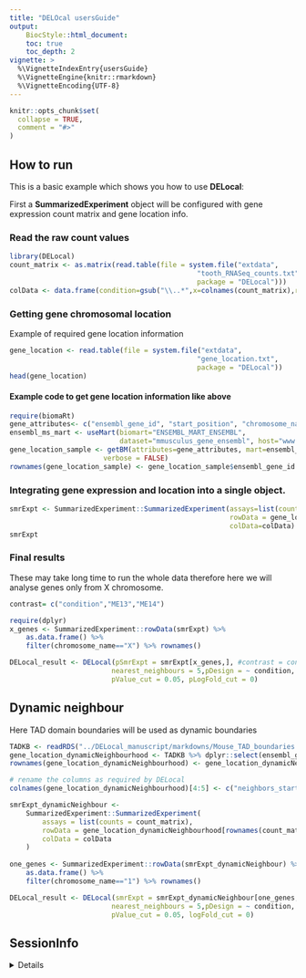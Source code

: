 ```yaml
---
title: "DELOcal usersGuide"
output: 
    BiocStyle::html_document:
    toc: true
    toc_depth: 2
vignette: >
  %\VignetteIndexEntry{usersGuide}
  %\VignetteEngine{knitr::rmarkdown}
  %\VignetteEncoding{UTF-8}
---
```


```r
knitr::opts_chunk$set(
  collapse = TRUE,
  comment = "#>"
)
```

## How to run

This is a basic example which shows you how to use __DELocal__:

First a **SummarizedExperiment** object will be configured with gene expression count matrix and gene location info.

### Read the raw count values  

```r
library(DELocal)
count_matrix <- as.matrix(read.table(file = system.file("extdata", 
                                              "tooth_RNASeq_counts.txt", 
                                              package = "DELocal")))
colData <- data.frame(condition=gsub("\\..*",x=colnames(count_matrix),replacement = ""))
```

### Getting gene chromosomal location  

Example of required gene location information  

```r
gene_location <- read.table(file = system.file("extdata", 
                                              "gene_location.txt", 
                                              package = "DELocal"))
head(gene_location)
```


#### Example code to get gene location information like above

```r
require(biomaRt)
gene_attributes<- c("ensembl_gene_id", "start_position", "chromosome_name")
ensembl_ms_mart <- useMart(biomart="ENSEMBL_MART_ENSEMBL",
                           dataset="mmusculus_gene_ensembl", host="www.ensembl.org")
gene_location_sample <- getBM(attributes=gene_attributes, mart=ensembl_ms_mart,
                       verbose = FALSE)
rownames(gene_location_sample) <- gene_location_sample$ensembl_gene_id
```


### Integrating gene expression and location into a single object.

```r
smrExpt <- SummarizedExperiment::SummarizedExperiment(assays=list(counts=count_matrix),
                                                      rowData = gene_location, 
                                                      colData=colData)
smrExpt
```

### Final results        

These may take long time to run the whole data therefore here we will analyse genes only from X chromosome.  

```r
contrast= c("condition","ME13","ME14")

require(dplyr)
x_genes <- SummarizedExperiment::rowData(smrExpt) %>% 
    as.data.frame() %>% 
    filter(chromosome_name=="X") %>% rownames() 

DELocal_result <- DELocal(pSmrExpt = smrExpt[x_genes,], #contrast = contrast,
                         nearest_neighbours = 5,pDesign = ~ condition,
                         pValue_cut = 0.05, pLogFold_cut = 0)

```


## Dynamic neighbour

Here TAD domain boundaries will be used as dynamic boundaries

``` r
TADKB <- readRDS("../DELocal_manuscript/markdowns/Mouse_TAD_boundaries.rds")
gene_location_dynamicNeighbourhood <- TADKB %>% dplyr::select(ensembl_gene_id, start_position, chromosome_name,startTAD   ,endTAD) %>% unique()
rownames(gene_location_dynamicNeighbourhood) <- gene_location_dynamicNeighbourhood$ensembl_gene_id

# rename the columns as required by DELocal
colnames(gene_location_dynamicNeighbourhood)[4:5] <- c("neighbors_start","neighbors_end")

smrExpt_dynamicNeighbour <-
    SummarizedExperiment::SummarizedExperiment(
        assays = list(counts = count_matrix),
        rowData = gene_location_dynamicNeighbourhood[rownames(count_matrix), ],
        colData = colData
    )
                                                      
one_genes <- SummarizedExperiment::rowData(smrExpt_dynamicNeighbour) %>% 
    as.data.frame() %>% 
    filter(chromosome_name=="1") %>% rownames() 

DELocal_result <- DELocal(smrExpt = smrExpt_dynamicNeighbour[one_genes,], contrast = contrast,
                         nearest_neighbours = 5,pDesign = ~ condition,
                         pValue_cut = 0.05, logFold_cut = 0)
```

## SessionInfo
<details>
```r
sessionInfo()
```
</details>
